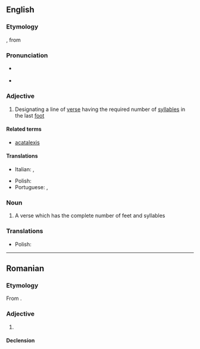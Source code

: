 ==English==

===Etymology===
{{bor|en|LL.|acatalēcticus}}, from {{der|en|grc|ἀκατάληκτος|t=leaving off}}

===Pronunciation===
* {{a|US}} {{IPA|en|/ˌeɪ.ˌkæt.ə.ˈlɛk.tɪk/}}
* {{rhymes|en|ɛktɪk|s=5}}

===Adjective===
{{en-adj|-}}

# {{lb|en|poetry|prosody}} Designating a line of [[verse]] having the required number of [[syllables]] in the last [[foot]]

====Related terms====
* [[acatalexis]]

====Translations====
{{trans-top}}
* Italian: {{t|it|acataletto}}, {{t|it|acatalettico}}
{{trans-mid}}
* Polish: {{t+|pl|akatalektyczny}}
* Portuguese: {{t|pt|acataléctico}}, {{t|pt|acatalético}}
{{trans-bottom}}

===Noun===
{{en-noun}}

# {{lb|en|poetry|prosody}} A verse which has the complete number of feet and syllables

===Translations===
{{trans-top}}
{{trans-mid}}
* Polish: {{t+|pl|akataleksa}}
{{trans-bottom}}

----

==Romanian==

===Etymology===
From {{bor|ro|fr|acatalectique}}.

===Adjective===
{{ro-adj}}

# {{l|en|acatalectic}}

====Declension====
{{ro-decl-adj}}